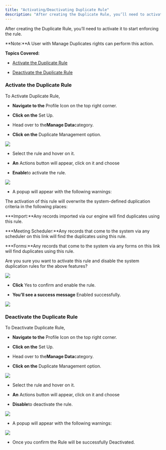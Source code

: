 ```yaml
---
title: "Activating/Deactivating Duplicate Rule"
description: "After creating the Duplicate Rule, you’ll need to activate it to start enforcing the rule."
---
```


After creating the Duplicate Rule, you’ll need to activate it to start enforcing the rule.

<Note>
**Note:**A User with Manage Duplicates rights can perform this action.

</Note>

**Topics Covered:**

* [Activate the Duplicate Rule](https://support.salesmate.io/hc/en-us/articles/35709053685401-Activating-Deactivating-Duplicate-Rule#h_01J6Y839W484NCXQ0C2YZ30X3S)

* [Deactivate the Duplicate Rule](https://support.salesmate.io/hc/en-us/articles/35709053685401-Activating-Deactivating-Duplicate-Rule#h_01J6Y83PVRF2D9KH3MCKNG48VD)

### Activate the Duplicate Rule

To Activate Duplicate Rule,

* **Navigate to the** Profile Icon on the top right corner.

* **Click on the** Set Up.

* Head over to the**Manage Data**category.

* **Click on the** Duplicate Management option.

![](./images/mceclip0.png)

* Select the rule and hover on it.

* **An** Actions button will appear, click on it and choose

* **Enable**to activate the rule.

![](./images/mceclip0.png)

* A popup will appear with the following warnings:

The activation of this rule will overwrite the system-defined duplication criteria in the following places:

***Import:**Any records imported via our engine will find duplicates using this rule.

***Meeting Scheduler:**Any records that come to the system via any scheduler on this link will find the duplicates using this rule.

***Forms:**Any records that come to the system via any forms on this link will find duplicates using this rule.

Are you sure you want to activate this rule and disable the system duplication rules for the above features?

![](./images/mceclip1.png)

* **Click** Yes to confirm and enable the rule.

* **You’ll see a success message** Enabled successfully.

![](./images/mceclip2.png)

### Deactivate the Duplicate Rule

To Deactivate Duplicate Rule,

* **Navigate to the** Profile Icon on the top right corner.

* **Click on the** Set Up.

* Head over to the**Manage Data**category.

* **Click on the** Duplicate Management option.

![](./images/mceclip0.png)

* Select the rule and hover on it.

* **An** Actions button will appear, click on it and choose

* **Disable**to deactivate the rule.

![](./images/mceclip0.png)

* A popup will appear with the following warnings:

![](./images/mceclip1.png)

* Once you confirm the Rule will be successfully Deactivated.
